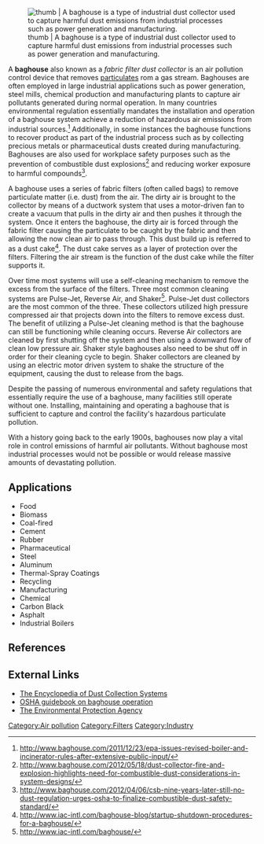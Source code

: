 [[File:Baghouse.jpg | thumb | A baghouse is a type of industrial dust collector used to capture harmful dust emissions from industrial processes such as power generation and manufacturing.]]

A '''baghouse''' also known as a ''fabric filter dust collector'' is an air pollution control device that removes [[particulates]] rom a gas stream. Baghouses are often employed in large industrial applications such as power generation, steel mills, chemical production and manufacturing plants to capture air pollutants generated during normal operation. In many countries environmental regulation essentially mandates the installation and operation of a baghouse system achieve a reduction of hazardous air emissions from industrial sources.<ref>http://www.baghouse.com/2011/12/23/epa-issues-revised-boiler-and-incinerator-rules-after-extensive-public-input/</ref> Additionally, in some instances the baghouse functions to recover product as part of the industrial process such as by collecting precious metals or pharmaceutical dusts created during manufacturing. Baghouses are also used for workplace safety purposes such as the prevention of combustible dust explosions<ref>http://www.baghouse.com/2012/05/18/dust-collector-fire-and-explosion-highlights-need-for-combustible-dust-considerations-in-system-designs/</ref> and reducing worker exposure to harmful compounds<ref>http://www.baghouse.com/2012/04/06/csb-nine-years-later-still-no-dust-regulation-urges-osha-to-finalize-combustible-dust-safety-standard/</ref>.  

A baghouse uses a series of fabric filters (often called bags) to remove particulate matter (i.e. dust) from the air. The dirty air is brought to the collector by means of a ductwork system that uses a motor-driven fan to create a vacuum that pulls in the dirty air and then pushes it through the system. Once it enters the baghouse, the dirty air is forced through the fabric filter causing the particulate to be caught by the fabric and then allowing the now clean air to pass through. This dust build up is referred to as a dust cake<ref>http://www.iac-intl.com/baghouse-blog/startup-shutdown-procedures-for-a-baghouse/</ref>. The dust cake serves as a layer of protection over the filters. Filtering the air stream is the function of the dust cake while the filter supports it.

Over time most systems will use a self-cleaning mechanism to remove the excess from the surface of the filters. Three most common cleaning systems are Pulse-Jet, Reverse Air, and Shaker<ref>http://www.iac-intl.com/baghouse/</ref>. Pulse-Jet dust collectors are the most common of the three. These collectors utilized high pressure compressed air that projects down into the filters to remove excess dust. The benefit of utilizing a Pulse-Jet cleaning method is that the baghouse can still be functioning while cleaning occurs. Reverse Air collectors are cleaned by first shutting off the system and then using a downward flow of clean low pressure air. Shaker style baghouses also need to be shut off in order for their cleaning cycle to begin. Shaker collectors are cleaned by using an electric motor driven system to shake the structure of the equipment, causing the dust to release from the bags.

Despite the passing of numerous environmental and safety regulations that essentially require the use of a baghouse, many facilities still operate without one. Installing, maintaining and operating a baghouse that is sufficient to capture and control the facility's hazardous particulate pollution.  

With a history going back to the early 1900s, baghouses now play a vital role in control emissions of harmful air pollutants. Without baghouse most industrial processes would not be possible or would release massive amounts of devastating pollution. 

==Applications==

*Food 
*Biomass
*Coal-fired
*Cement
*Rubber
*Pharmaceutical 
*Steel
*Aluminum
*Thermal-Spray Coatings
*Recycling
*Manufacturing 
*Chemical 
*Carbon Black
*Asphalt
*Industrial Boilers

==References==

{{reflist}}

==External Links==

*[http://www.baghouse.com/2011/02/01/the-encyclopedia-of-filters-dust-collection-systems/ The Encyclopedia of Dust Collection Systems]
*[https://www.osha.gov/dsg/topics/silicacrystalline/dust/dust_control_handbook.html OSHA guidebook on baghouse operation]
*[http://www.epa.gov/ The Environmental Protection Agency]

[[Category:Air pollution]]
[[Category:Filters]]
[[Category:Industry]]